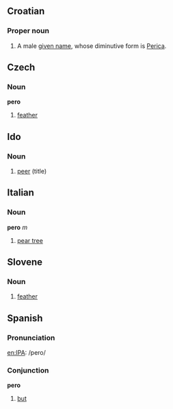 ==Croatian==
===Proper noun===
#A male [[given name]], whose diminutive form is [[Perica]].

==Czech==
===Noun===
'''pero'''
#[[feather]]

==Ido==
===Noun===
# [[peer]] (title)

==Italian==
===Noun===
'''pero''' ''m''

#[[pear tree]]

==Slovene==
===Noun===
#[[feather]]

==Spanish==
===Pronunciation===
[[en:IPA]]: /pero/

===Conjunction===
'''pero'''

#[[but]]